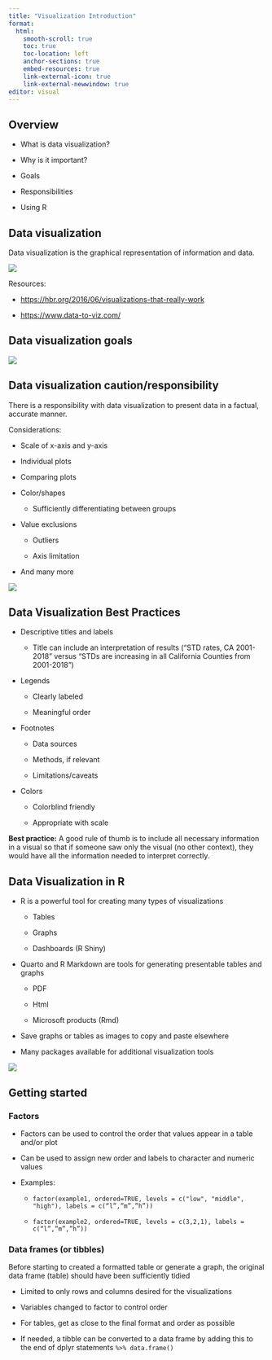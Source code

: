 ```yaml
---
title: "Visualization Introduction"
format: 
  html:
    smooth-scroll: true
    toc: true
    toc-location: left
    anchor-sections: true
    embed-resources: true
    link-external-icon: true
    link-external-newwindow: true
editor: visual
---
```


## Overview

-   What is data visualization?

-   Why is it important?

-   Goals

-   Responsibilities

-   Using R

## Data visualization

Data visualization is the graphical representation of information and data.

![](images/viz1.png)

Resources:

-   <https://hbr.org/2016/06/visualizations-that-really-work> 

-   <https://www.data-to-viz.com/>

## Data visualization goals

![](images/viz2.png)

## Data visualization caution/responsibility

There is a responsibility with data visualization to present data in a factual, accurate manner.

Considerations:

-   Scale of x-axis and y-axis

<!-- -->

-   Individual plots

-   Comparing plots

<!-- -->

-   Color/shapes

    -   Sufficiently differentiating between groups

-   Value exclusions

    -   Outliers

    -   Axis limitation

-   And many more

![](images/viz3.png)

## Data Visualization Best Practices

-   Descriptive titles and labels

    -   Title can include an interpretation of results (“STD rates, CA 2001-2018” versus “STDs are increasing in all California Counties from 2001-2018”)

-   Legends

    -   Clearly labeled

    -   Meaningful order

-   Footnotes

    -   Data sources

    -   Methods, if relevant

    -   Limitations/caveats

-   Colors

    -   Colorblind friendly

    -   Appropriate with scale

**Best practice:** A good rule of thumb is to include all necessary information in a visual so that if someone saw only the visual (no other context), they would have all the information needed to interpret correctly.

## Data Visualization in R

-   R is a powerful tool for creating many types of visualizations

    -   Tables

    -   Graphs

    -   Dashboards (R Shiny)

-   Quarto and R Markdown are tools for generating presentable tables and graphs

    -   PDF

    -   Html

    -   Microsoft products (Rmd)

-   Save graphs or tables as images to copy and paste elsewhere

-   Many packages available for additional visualization tools

![](images/viz4.png)

## Getting started

### Factors

-   Factors can be used to control the order that values appear in a table and/or plot

-   Can be used to assign new order and labels to character and numeric values

-   Examples:

    -   `factor(example1, ordered=TRUE, levels = c("low", "middle", "high"), labels = c(“l”,”m”,”h”))`

    -   `factor(example2, ordered=TRUE, levels = c(3,2,1), labels = c(“l”,”m”,”h”))`

### Data frames (or tibbles)

Before starting to created a formatted table or generate a graph, the original data frame (table) should have been sufficiently tidied 

-   Limited to only rows and columns desired for the visualizations

-   Variables changed to factor to control order

-   For tables, get as close to the final format and order as possible

-   If needed, a tibble can be converted to a data frame by adding this to the end of dplyr statements `%>% data.frame()`
